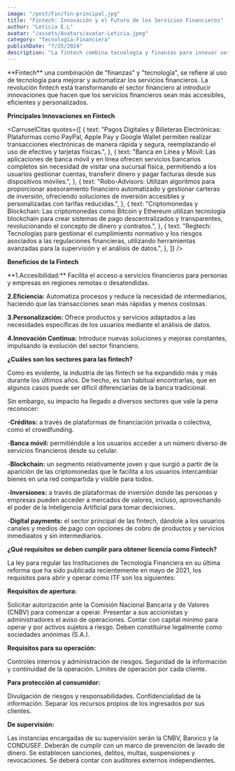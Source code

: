 ```yaml
---
image: "/post/Fin/fin-principal.jpg"
title: "Fintech: Innovación y el Futuro de los Servicios Financieros"
author: "Leticia E.L"
avatar: "/assets/Avatars/avatar-Leticia.jpeg"
category: "Tecnología-Financiera"
publishDate: "7/25/2024"
description: "La fintech combina tecnología y finanzas para innovar servicios como pagos digitales, banca móvil y criptomonedas, haciendo los servicios financieros más accesibles y eficientes. "
---
```


<Parrafo>
  **Fintech** una combinación de "finanzas" y "tecnología", se refiere al uso de tecnología para mejorar y automatizar los
  servicios financieros. La revolución fintech está transformando el sector financiero al introducir innovaciones que hacen que
  los servicios financieros sean más accesibles, eficientes y personalizados.
</Parrafo>

<Divider />

<SubSeccion> **Principales Innovaciones en Fintech** </SubSeccion>

<CarruselCitas
  quotes={[
    {
      text: "Pagos Digitales y Billeteras Electrónicas: Plataformas como PayPal, Apple Pay y Google Wallet permiten realizar transacciones electrónicas de manera rápida y segura, reemplazando el uso de efectivo y tarjetas físicas.",
    },
    {
      text: "Banca en Línea y Móvil: Las aplicaciones de banca móvil y en línea ofrecen servicios bancarios completos sin necesidad de visitar una sucursal física, permitiendo a los usuarios gestionar cuentas, transferir dinero y pagar facturas desde sus dispositivos móviles.",
    },
    {
      text: "Robo-Advisors: Utilizan algoritmos para proporcionar asesoramiento financiero automatizado y gestionar carteras de inversión, ofreciendo soluciones de inversión accesibles y personalizadas con tarifas reducidas.",
    },
    {
      text: "Criptomonedas y Blockchain: Las criptomonedas como Bitcoin y Ethereum utilizan tecnología blockchain para crear sistemas de pago descentralizados y transparentes, revolucionando el concepto de dinero y contratos.",
    },
    {
      text: "Regtech: Tecnologías para gestionar el cumplimiento normativo y los riesgos asociados a las regulaciones financieras, utilizando herramientas avanzadas para la supervisión y el análisis de datos.",
    },
  ]}
/>

<ImageMDX src="/post/Fin/fin1.png" alt="FinTech" width={600} height={800} />

<SubSeccion> **Beneficios de la Fintech** </SubSeccion>

<Parrafo>
**1.Accesibilidad:** Facilita el acceso a servicios financieros para personas y empresas en regiones remotas o desatendidas.

**2.Eficiencia:** Automatiza procesos y reduce la necesidad de intermediarios, haciendo que las transacciones sean más rápidas y menos costosas.

**3.Personalización:** Ofrece productos y servicios adaptados a las necesidades específicas de los usuarios mediante el análisis de datos.

**4.Innovación Continua:** Introduce nuevas soluciones y mejoras constantes, impulsando la evolución del sector financiero.

</Parrafo>

<ImageMDX src="/post/Fin/fin2.jpg" alt="FinTech" width={600} height={800} />

<SubSeccion> **¿Cuáles son los sectores para las fintech?** </SubSeccion>

<Parrafo> 
Como es evidente, la industria de las fintech se ha expandido más y más durante los últimos años. De hecho, es tan habitual encontrarlas, que en algunos casos puede ser difícil diferenciarlas de la banca tradicional.

Sin embargo, su impacto ha llegado a diversos sectores que vale la pena reconocer:

-**Créditos:** a través de plataformas de financiación privada o colectiva, como el crowdfunding.

-**Banca móvil:** permitiéndole a los usuarios acceder a un número diverso de servicios financieros desde su celular.

-**Blockchain:** un segmento relativamente joven y que surgió a partir de la aparición de las criptomonedas que le facilita a los usuarios intercambiar bienes en una red compartida y visible para todos.

-**Inversiones:** a través de plataformas de inversión donde las personas y empresas pueden acceder a mercados de valores, incluso, aprovechando el poder de la Inteligencia Artificial para tomar decisiones.

-**Digital payments:** el sector principal de las fintech, dándole a los usuarios canales y medios de pago con opciones de cobro de productos y servicios inmediaatos y sin intermediarios.

</Parrafo>

<SubSeccion> **¿Qué requisitos se deben cumplir para obtener licencia como Fintech?** </SubSeccion>

<ImageMDX
  src= "/post/Fin/fin5.jpg"
  alt="Fintech"
  width={600}
  height={800}
/>
<Parrafo>

La ley para regular las Instituciones de Tecnología Financiera en su última reforma que ha sido publicada recientemente en mayo de 2021, los requisitos para abrir y operar como ITF son los siguientes:

**Requisitos de apertura:**

Solicitar autorización ante la Comisión Nacional Bancaria y de Valores (CNBV) para comenzar a operar.
Presentar a sus accionistas y administradores el aviso de operaciones.
Contar con capital mínimo para operar y por activos sujetos a riesgo.
Deben constituirse legalmente como sociedades anónimas (S.A.).

**Requisitos para su operación:**

Controles internos y administración de riesgos.
Seguridad de la información y continuidad de la operación.
Límites de operación por cada cliente.

**Para protección al consumidor:**

Divulgación de riesgos y responsabilidades.
Confidencialidad de la información.
Separar los recursos propios de los ingresados por sus clientes.

**De supervisión:**

Las instancias encargadas de su supervisión serán la CNBV, Banxico y la CONDUSEF.
Deberán de cumplir con un marco de prevención de lavado de dinero.
Se establecen sanciones, delitos, multas, suspensiones y revocaciones.
Se deberá contar con auditores externos independientes.

</Parrafo>
